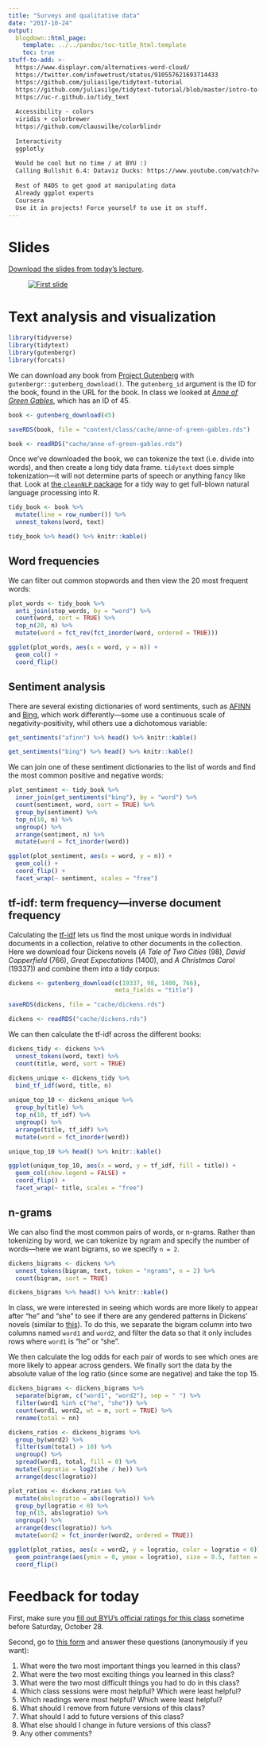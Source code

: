 ```yaml
---
title: "Surveys and qualitative data"
date: "2017-10-24"
output:
  blogdown::html_page:
    template: ../../pandoc/toc-title_html.template
    toc: true
stuff-to-add: >-
  https://www.displayr.com/alternatives-word-cloud/
  https://twitter.com/infowetrust/status/910557621693714433
  https://github.com/juliasilge/tidytext-tutorial
  https://github.com/juliasilge/tidytext-tutorial/blob/master/intro-to-tidytext.Rmd
  https://uc-r.github.io/tidy_text
  
  Accessibility - colors
  viridis + colorbrewer
  https://github.com/clauswilke/colorblindr
  
  Interactivity
  ggplotly
  
  Would be cool but no time / at BYU :)
  Calling Bullshit 6.4: Dataviz Ducks: https://www.youtube.com/watch?v=rmii1hfP6d4
  
  Rest of R4DS to get good at manipulating data
  Already ggplot experts
  Coursera
  Use it in projects! Force yourself to use it on stuff.
---
```


# Slides

[Download the slides from today's lecture](/slides/MPA-635_2017-10-24.pdf).

<figure>
[![First slide](/images/slides/slides_2017-10-24.png)](/slides/MPA-635_2017-10-24.pdf)
</figure>


# Text analysis and visualization

```r
library(tidyverse)
library(tidytext)
library(gutenbergr)
library(forcats)
```

We can download any book from [Project Gutenberg](https://www.gutenberg.org) with `gutenbergr::gutenberg_download()`. The `gutenberg_id` argument is the ID for the book, found in the URL for the book. In class we looked at [*Anne of Green Gables*](https://www.gutenberg.org/ebooks/45), which has an ID of 45.

```r
book <- gutenberg_download(45)
```

```r
saveRDS(book, file = "content/class/cache/anne-of-green-gables.rds")
```

```r
book <- readRDS("cache/anne-of-green-gables.rds")
```

Once we've downloaded the book, we can tokenize the text (i.e. divide into words), and then create a long tidy data frame. `tidytext` does simple tokenization—it will not determine parts of speech or anything fancy like that. Look at [the `cleanNLP` package](https://github.com/statsmaths/cleanNLP) for a tidy way to get full-blown natural language processing into R.

```r
tidy_book <- book %>%
  mutate(line = row_number()) %>%
  unnest_tokens(word, text)

tidy_book %>% head() %>% knitr::kable()
```

## Word frequencies

We can filter out common stopwords and then view the 20 most frequent words:

```r
plot_words <- tidy_book %>%
  anti_join(stop_words, by = "word") %>%
  count(word, sort = TRUE) %>%
  top_n(20, n) %>%
  mutate(word = fct_rev(fct_inorder(word, ordered = TRUE)))

ggplot(plot_words, aes(x = word, y = n)) + 
  geom_col() +
  coord_flip()
```

## Sentiment analysis

There are several existing dictionaries of word sentiments, such as [AFINN](http://www2.imm.dtu.dk/pubdb/views/publication_details.php?id=6010) and [Bing](https://www.cs.uic.edu/~liub/FBS/sentiment-analysis.html), which work differently—some use a continuous scale of negativity-positivity, whil others use a dichotomous variable:

```r
get_sentiments("afinn") %>% head() %>% knitr::kable()

get_sentiments("bing") %>% head() %>% knitr::kable()
```

We can join one of these sentiment dictionaries to the list of words and find the most common positive and negative words:

```r
plot_sentiment <- tidy_book %>%
  inner_join(get_sentiments("bing"), by = "word") %>%
  count(sentiment, word, sort = TRUE) %>%
  group_by(sentiment) %>%
  top_n(10, n) %>%
  ungroup() %>%
  arrange(sentiment, n) %>%
  mutate(word = fct_inorder(word))

ggplot(plot_sentiment, aes(x = word, y = n)) +
  geom_col() +
  coord_flip() + 
  facet_wrap(~ sentiment, scales = "free")
```

## tf-idf: term frequency—inverse document frequency

Calculating the [tf-idf](https://en.wikipedia.org/wiki/Tf%E2%80%93idf) lets us find the most unique words in individual documents in a collection, relative to other documents in the collection. Here we download four Dickens novels (*A Tale of Two Cities* (98), *David Copperfield* (766), *Great Expectations* (1400), and *A Christmas Carol* (19337)) and combine them into a tidy corpus:

```r
dickens <- gutenberg_download(c(19337, 98, 1400, 766),
                              meta_fields = "title")
```

```r
saveRDS(dickens, file = "cache/dickens.rds")
```

```r
dickens <- readRDS("cache/dickens.rds")
```

We can then calculate the tf-idf across the different books:

```r
dickens_tidy <- dickens %>%
  unnest_tokens(word, text) %>%
  count(title, word, sort = TRUE)

dickens_unique <- dickens_tidy %>%
  bind_tf_idf(word, title, n)
  
unique_top_10 <- dickens_unique %>%
  group_by(title) %>%
  top_n(10, tf_idf) %>%
  ungroup() %>%
  arrange(title, tf_idf) %>%
  mutate(word = fct_inorder(word))

unique_top_10 %>% head() %>% knitr::kable()
```

```r
ggplot(unique_top_10, aes(x = word, y = tf_idf, fill = title)) +
  geom_col(show.legend = FALSE) +
  coord_flip() + 
  facet_wrap(~ title, scales = "free")
```

## n-grams

We can also find the most common pairs of words, or n-grams. Rather than tokenizing by word, we can tokenize by ngram and specify the number of words—here we want bigrams, so we specify `n = 2`. 

```r
dickens_bigrams <- dickens %>%
  unnest_tokens(bigram, text, token = "ngrams", n = 2) %>%
  count(bigram, sort = TRUE) 

dickens_bigrams %>% head() %>% knitr::kable()
```

In class, we were interested in seeing which words are more likely to appear after "he" and "she" to see if there are any gendered patterns in Dickens' novels (similar to [this](https://pudding.cool/2017/08/screen-direction/)). To do this, we separate the bigram column into two columns named `word1` and `word2`, and filter the data so that it only includes rows where `word1` is "he" or "she".

We then calculate the log odds for each pair of words to see which ones are more likely to appear across genders. We finally sort the data by the absolute value of the log ratio (since some are negative) and take the top 15.

```r
dickens_bigrams <- dickens_bigrams %>%
  separate(bigram, c("word1", "word2"), sep = " ") %>%
  filter(word1 %in% c("he", "she")) %>%
  count(word1, word2, wt = n, sort = TRUE) %>%
  rename(total = nn)

dickens_ratios <- dickens_bigrams %>%
  group_by(word2) %>%
  filter(sum(total) > 10) %>%
  ungroup() %>%
  spread(word1, total, fill = 0) %>%
  mutate(logratio = log2(she / he)) %>%
  arrange(desc(logratio))

plot_ratios <- dickens_ratios %>%
  mutate(abslogratio = abs(logratio)) %>%
  group_by(logratio < 0) %>%
  top_n(15, abslogratio) %>%
  ungroup() %>%
  arrange(desc(logratio)) %>%
  mutate(word2 = fct_inorder(word2, ordered = TRUE))

ggplot(plot_ratios, aes(x = word2, y = logratio, color = logratio < 0)) + 
  geom_pointrange(aes(ymin = 0, ymax = logratio), size = 0.5, fatten = 6) +
  coord_flip()
```


# Feedback for today

First, make sure you [fill out BYU's official ratings for this class](https://studentratings.byu.edu/) sometime before Saturday, October 28.

Second, go to [this form](https://goo.gl/forms/eXleRluJZurKVltM2) and answer these questions (anonymously if you want):

1. What were the two most important things you learned in this class?
2. What were the two most exciting things you learned in this class?
3. What were the two most difficult things you had to do in this class?
4. Which class sessions were most helpful? Which were least helpful?
5. Which readings were most helpful? Which were least helpful?
6. What should I remove from future versions of this class?
7. What should I add to future versions of this class?
8. What else should I change in future versions of this class?
9. Any other comments?
